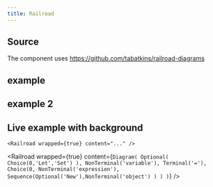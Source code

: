 ```yaml
---
title: Railroad
---
```



## Source

The component uses https://github.com/tabatkins/railroad-diagrams

## example

<Preview>
  <Railroad
    content={`
      Diagram(
        Optional('+', 'skip'),
        Choice(0,
          NonTerminal('name-start char'),
          NonTerminal('escape')
        ),
        ZeroOrMore(
          Choice(0,
            NonTerminal('name char'),
            NonTerminal('escape')
          )
        )
      )
    `}
  />
</Preview>

## example 2

<Preview>
  <Railroad
    content={`
      Diagram(
        Optional(
          Choice(0,'Let','Set')
          ),
          NonTerminal('variable'),
          Terminal('='),
          Choice(0,
            NonTerminal('expression'),
            Sequence(Optional('New'),NonTerminal('object')
          )
        )
      )
    `}
  />
</Preview>

## Live example with background

```tsx
<Railroad wrapped={true} content="..." />
```

<Railroad
  wrapped={true}
  content={`
    Diagram(
      Optional(
        Choice(0,'Let','Set')
        ),
        NonTerminal('variable'),
        Terminal('='),
        Choice(0,
          NonTerminal('expression'),
          Sequence(Optional('New'),NonTerminal('object')
        )
      )
    )
  `}
/>
